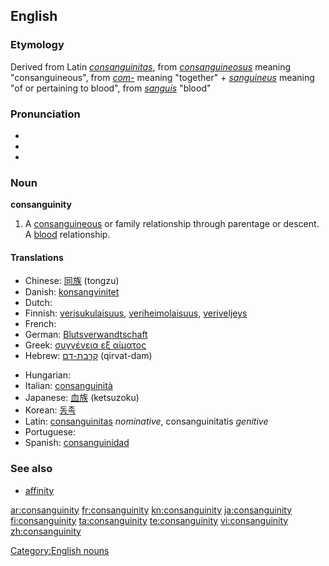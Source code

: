 {{wikipedia}}
==English==

===Etymology===
Derived from Latin ''[[consanguinitas]]'', from ''[[consanguineosus]]'' meaning "consanguineous", from ''[[com-]]'' meaning "together" + ''[[sanguineus]]'' meaning "of or pertaining to blood", from ''[[sanguis]]'' "blood"

===Pronunciation===
* {{IPA|/kɑnsæŋˈgwɪnɪti/}}
* {{SAMPA|/kAnseIN"gwInIti/}}
* {{audio|en-us-consanguinity.ogg|Audio (US)}}

===Noun===
'''consanguinity'''

# A [[consanguineous]] or family relationship through parentage or descent.  A [[blood]] relationship.

====Translations====
{{trans-top|a blood relationship}}
* Chinese: [[同族]] (tongzu)
* Danish: [[konsangvinitet]]
* Dutch: {{t+|nl|bloedverwantschap}}
* Finnish: [[verisukulaisuus]], [[veriheimolaisuus]], [[veriveljeys]]
* French: {{t+|fr|consanguinité}}
* German: [[Blutsverwandtschaft]] {{f}}
* Greek: [[συγγένεια εξ αίματος]]
* Hebrew: [[קרבת-דם]] (qirvat-dam)
{{trans-mid}}
* Hungarian: {{t-|hu|vérrokonság}}
* Italian: [[consanguinità]]
* Japanese: [[血族]] (ketsuzoku)
* Korean: [[동족]]
* Latin: [[consanguinitas]] ''nominative'', consanguinitatis ''genitive''
* Portuguese: {{t+|pt|consanguinidade}}
* Spanish: [[consanguinidad]]
{{trans-bottom}}

===See also===
* [[affinity]]

[[Category:English nouns]]

[[ar:consanguinity]]
[[fr:consanguinity]]
[[kn:consanguinity]]
[[ja:consanguinity]]
[[fi:consanguinity]]
[[ta:consanguinity]]
[[te:consanguinity]]
[[vi:consanguinity]]
[[zh:consanguinity]]